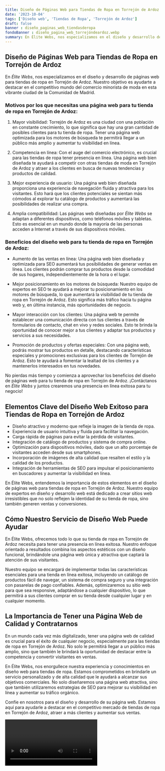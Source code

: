 ```yaml
---
title: Diseño de Páginas Web para Tiendas de Ropa en Torrejón de Ardoz
date: '2023-10-04'
tags: ['Diseño web', 'Tiendas de Ropa', 'Torrejón de Ardoz']
draft: false
banner : diseño_paginas_web_tiendasderopa
fondoBanner : diseño_pagina_web_torrejóndeardoz.webp
summary: En Élite Webs, nos especializamos en el diseño y desarrollo de páginas web para tiendas de ropa en Torrejón de Ardoz. Nuestro objetivo es ayudarte a destacar en el competitivo mundo del comercio minorista de moda en esta vibrante ciudad de la Comunidad de Madrid.
---
```


## Diseño de Páginas Web para Tiendas de Ropa en Torrejón de Ardoz

En *Élite Webs*, nos especializamos en el diseño y desarrollo de páginas web para tiendas de ropa en Torrejón de Ardoz. Nuestro objetivo es ayudarte a destacar en el competitivo mundo del comercio minorista de moda en esta vibrante ciudad de la Comunidad de Madrid.

### Motivos por los que necesitas una página web para tu tienda de ropa en Torrejón de Ardoz:

1. Mayor visibilidad: Torrejón de Ardoz es una ciudad con una población en constante crecimiento, lo que significa que hay una gran cantidad de posibles clientes para tu tienda de ropa. Tener una página web optimizada para los motores de búsqueda te permitirá llegar a un público más amplio y aumentar tu visibilidad en línea.

2. Competencia en línea: Con el auge del comercio electrónico, es crucial para las tiendas de ropa tener presencia en línea. Una página web bien diseñada te ayudará a competir con otras tiendas de moda en Torrejón de Ardoz y atraer a los clientes en busca de nuevas tendencias y productos de calidad.

3. Mejor experiencia de usuario: Una página web bien diseñada proporciona una experiencia de navegación fluida y atractiva para los visitantes. Esto hará que los clientes potenciales se sientan más cómodos al explorar tu catálogo de productos y aumentará las posibilidades de realizar una compra.

4. Amplia compatibilidad: Las páginas web diseñadas por *Élite Webs* se adaptan a diferentes dispositivos, como teléfonos móviles y tabletas. Esto es esencial en un mundo donde la mayoría de las personas acceden a Internet a través de sus dispositivos móviles.

### Beneficios del diseño web para tu tienda de ropa en Torrejón de Ardoz:

- Aumento de las ventas en línea: Una página web bien diseñada y optimizada para SEO aumentará tus posibilidades de generar ventas en línea. Los clientes podrán comprar tus productos desde la comodidad de sus hogares, independientemente de la hora o el lugar.

- Mejor posicionamiento en los motores de búsqueda: Nuestro equipo de expertos en SEO te ayudará a mejorar tu posicionamiento en los motores de búsqueda, lo que aumentará la visibilidad de tu tienda de ropa en Torrejón de Ardoz. Esto significa más tráfico hacia tu página web y, en última instancia, más oportunidades de negocio.

- Mayor interacción con los clientes: Una página web te permite establecer una comunicación directa con tus clientes a través de formularios de contacto, chat en vivo y redes sociales. Esto te brinda la oportunidad de conocer mejor a tus clientes y adaptar tus productos y servicios a sus necesidades.

- Promoción de productos y ofertas especiales: Con una página web, podrás mostrar tus productos en detalle, destacando características especiales y promociones exclusivas para los clientes de Torrejón de Ardoz. Esto te ayudará a fomentar la lealtad de los clientes y a mantenerlos interesados en tus novedades.

No pierdas más tiempo y comienza a aprovechar los beneficios del diseño de páginas web para tu tienda de ropa en Torrejón de Ardoz. ¡Contáctanos en *Élite Webs* y juntos crearemos una presencia en línea exitosa para tu negocio!

<GifSeo />

<Cta />

## Elementos Clave del Diseño Web Exitoso para Tiendas de Ropa en Torrejón de Ardoz

- Diseño atractivo y moderno que refleje la imagen de la tienda de ropa.
- Experiencia de usuario intuitiva y fluida para facilitar la navegación.
- Carga rápida de páginas para evitar la pérdida de visitantes.
- Integración de catálogo de productos y sistema de compra online.
- Optimización para dispositivos móviles, dado que un alto porcentaje de visitantes acceden desde sus smartphones.
- Incorporación de imágenes de alta calidad que resalten el estilo y la calidad de los productos.
- Integración de herramientas de SEO para impulsar el posicionamiento en buscadores y aumentar la visibilidad en línea.

En Élite Webs, entendemos la importancia de estos elementos en el diseño de páginas web para tiendas de ropa en Torrejón de Ardoz. Nuestro equipo de expertos en diseño y desarrollo web está dedicado a crear sitios web irresistibles que no solo reflejen la identidad de su tienda de ropa, sino también generen ventas y conversiones.

## Cómo Nuestro Servicio de Diseño Web Puede Ayudar

En Élite Webs, ofrecemos todo lo que su tienda de ropa en Torrejón de Ardoz necesita para tener una presencia en línea exitosa. Nuestro enfoque orientado a resultados combina los aspectos estéticos con un diseño funcional, brindándole una página web única y atractiva que captará la atención de sus visitantes.

Nuestro equipo se encargará de implementar todas las características esenciales para una tienda en línea exitosa, incluyendo un catálogo de productos fácil de navegar, un sistema de compra seguro y una integración con pasarelas de pago confiables. Además, optimizaremos su sitio web para que sea responsive, adaptándose a cualquier dispositivo, lo que permitirá a sus clientes comprar en su tienda desde cualquier lugar y en cualquier momento.

## La Importancia de Tener una Página Web de Calidad y Contratarnos

En un mundo cada vez más digitalizado, tener una página web de calidad es crucial para el éxito de cualquier negocio, especialmente para las tiendas de ropa en Torrejón de Ardoz. No solo le permitirá llegar a un público más amplio, sino que también le brindará la oportunidad de destacar entre la competencia y convertir visitantes en ventas.

En Élite Webs, nos enorgullece nuestra experiencia y conocimientos en diseño web para tiendas de ropa. Estamos comprometidos en brindarle un servicio personalizado y de alta calidad que le ayudará a alcanzar sus objetivos comerciales. No solo diseñaremos una página web atractiva, sino que también utilizaremos estrategias de SEO para mejorar su visibilidad en línea y aumentar su tráfico orgánico.

Confíe en nosotros para el diseño y desarrollo de su página web. Estamos aquí para ayudarle a destacar en el competitivo mercado de tiendas de ropa en Torrejón de Ardoz, atraer a más clientes y aumentar sus ventas.

<Video />

<CtaBot job='Tiendas de Ropa' city='Torrejón de Ardoz'/>

<Gmaps query='Torrejón de Ardoz+españa+maps' />